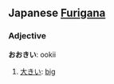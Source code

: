 == Japanese [[Furigana]] ==                             
===Adjective===
'''おおきい''': ookii

# [[大きい]]: [[big]]